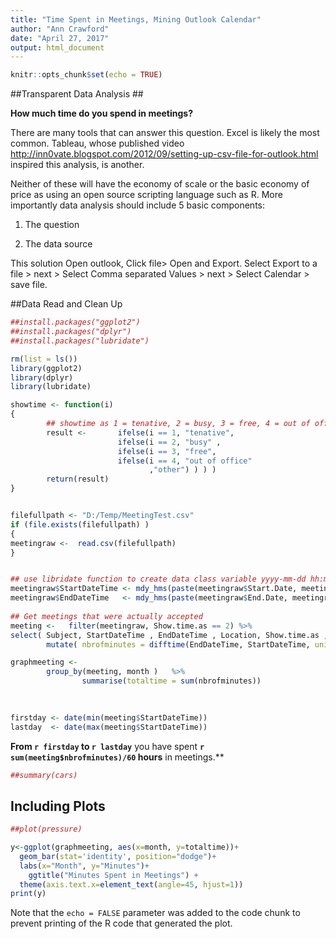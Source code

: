 ```yaml
---
title: "Time Spent in Meetings, Mining Outlook Calendar"
author: "Ann Crawford"
date: "April 27, 2017"
output: html_document
---
```


```r
knitr::opts_chunk$set(echo = TRUE)
```
##Transparent Data Analysis ##

**How much time do you spend in meetings?**

There are many tools that can answer this question.  Excel is likely the most common.  Tableau, whose published video <http://inn0vate.blogspot.com/2012/09/setting-up-csv-file-for-outlook.html> inspired this analysis, is another. 

Neither of these will have the economy of scale or the basic economy of price as using an open source scripting language such as R. More importantly data analysis should include 5 basic components:

1. The question

2. The data source


This solution
Open outlook, Click file>  Open and Export. Select Export to a file > next > Select Comma separated Values > next > Select Calendar > save file.

##Data Read and Clean Up
```r
##install.packages("ggplot2")
##install.packages("dplyr")
##install.packages("lubridate")

rm(list = ls())
library(ggplot2)
library(dplyr)
library(lubridate)

showtime <- function(i)
{
        ## showtime as 1 = tenative, 2 = busy, 3 = free, 4 = out of office
        result <-       ifelse(i == 1, "tenative", 
                        ifelse(i == 2, "busy" ,
                        ifelse(i == 3, "free",
                        ifelse(i == 4, "out of office"
                               ,"other") ) ) )
        return(result)
}


filefullpath <- "D:/Temp/MeetingTest.csv"
if (file.exists(filefullpath) )
{
meetingraw <-  read.csv(filefullpath)
}


## use libridate function to create data class variable yyyy-mm-dd hh:mm:ss with 24 hour clock
meetingraw$StartDateTime <- mdy_hms(paste(meetingraw$Start.Date, meetingraw$Start.Time, sep = ":" ) )
meetingraw$EndDateTime   <- mdy_hms(paste(meetingraw$End.Date, meetingraw$End.Time, sep = ":" ) )
 
## Get meetings that were actually accepted 
meeting <-   filter(meetingraw, Show.time.as == 2) %>%
select( Subject, StartDateTime , EndDateTime , Location, Show.time.as , All.day.event,                                     Private)   %>% 
        mutate( nbrofminutes = difftime(EndDateTime, StartDateTime, units = "mins")  , weekday = weekdays.Date(StartDateTime)  , month = months.Date(StartDateTime) )

graphmeeting <-
        group_by(meeting, month )   %>%
                summarise(totaltime = sum(nbrofminutes))
        
                      

firstday <- date(min(meeting$StartDateTime))
lastday  <- date(max(meeting$StartDateTime))

```
**From `r firstday` to `r lastday`** you have spent **`r sum(meeting$nbrofminutes)/60` hours** in meetings.**
```r
##summary(cars)
```

## Including Plots
```r
##plot(pressure)

y<-ggplot(graphmeeting, aes(x=month, y=totaltime))+
  geom_bar(stat='identity', position="dodge")+
  labs(x="Month", y="Minutes")+
    ggtitle("Minutes Spent in Meetings") +
  theme(axis.text.x=element_text(angle=45, hjust=1))
print(y)
```

Note that the `echo = FALSE` parameter was added to the code chunk to prevent printing of the R code that generated the plot.
